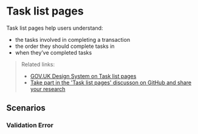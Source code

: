 
<Meta of={TaskListStories} />

# Task list pages

Task list pages help users understand:

- the tasks involved in completing a transaction
- the order they should complete tasks in
- when they’ve completed tasks

> Related links:
>
> - [GOV.UK Design System on Task list pages](https://design-system.service.gov.uk/components/details/)
> - [Take part in the 'Task list pages' discusson on GitHub and share your research](https://github.com/alphagov/govuk-design-system-backlog/issues/72)

<Primary />

## Scenarios

### Validation Error

<Canvas>
  <Story of={TaskListStories.Validation} />
</Canvas>
